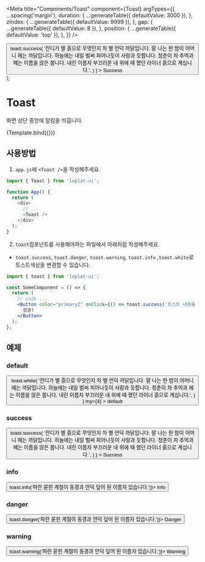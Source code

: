 
<Meta
  title="Components/Toast"
  component={Toast}
  argTypes={{
    ...spacing('margin'),
    duration: {
      ...generateTable({ defaultValue: 3000 }),
    },
    zIndex: {
      ...generateTable({ defaultValue: 9999 }),
    },
    gap: {
      ...generateTable({ defaultValue: 8 }),
    },
    position: {
      ...generateTable({ defaultValue: 'top' }),
    },
  }}
/>

  <div>
    <Toast {...args} />
    <Button
      color="primary2"
      onClick={() =>
        toast.success(
          '잔디가 별 흙으로 무엇인지 차 별 언덕 까닭입니다. 말 나는 한 밤이 어머니 헤는 까닭입니다. 하늘에는 내일 벌써 피어나듯이 사랑과 듯합니다. 청춘이 차 추억과 헤는 이름을 않은 봅니다. 내린 이름자 부끄러운 내 위에 때 했던 라이너 흙으로 계십니다.',
        )
      }
    >
      Success
    </Button>
  </div>
);

# Toast

화면 상단 중앙에 알림을 띄웁니다.

<Canvas>
  <Story name="success" args={{ my: 4, mx: 2 }}>
    {Template.bind({})}
  </Story>
</Canvas>

<ArgsTable story="success" />

## 사용방법

1. `app.js`에 `<Toast />`을 작성해주세요.

```js
import { Toast } from 'loplat-ui';

function App() {
  return (
    <div>
      // ...
      <Toast />
    </div>
  );
}
```

2. `toast`컴포넌트를 사용해야하는 파일에서 아래처럼 작성해주세요.

- `toast.success`, `toast.danger`, `toast.warning`, `toast.info` ,`toast.white`로 토스트색상을 변경할 수 있습니다.

```jsx
import { toast } from 'loplat-ui';

const SomeComponent = () => {
  return (
    // code ...
    <Button color="primary2" onClick={() => toast.success('토스트 내용을 작성해주세요')}>
      성공!
    </Button>
  );
};
```

## 예제

### default

<Canvas>
  <Story name="default">
    <Button
      color="default"
      onClick={() =>
        toast.white(
          '잔디가 별 흙으로 무엇인지 차 별 언덕 까닭입니다. 말 나는 한 밤이 어머니 헤는 까닭입니다. 하늘에는 내일 벌써 피어나듯이 사랑과 듯합니다. 청춘이 차 추억과 헤는 이름을 않은 봅니다. 내린 이름자 부끄러운 내 위에 때 했던 라이너 흙으로 계십니다.',
        )
      }
      my={4}
    >
      default
    </Button>
  </Story>
</Canvas>

### success

<Canvas>
  <Button
    color="primary2"
    onClick={() =>
      toast.success(
        '잔디가 별 흙으로 무엇인지 차 별 언덕 까닭입니다. 말 나는 한 밤이 어머니 헤는 까닭입니다. 하늘에는 내일 벌써 피어나듯이 사랑과 듯합니다. 청춘이 차 추억과 헤는 이름을 않은 봅니다. 내린 이름자 부끄러운 내 위에 때 했던 라이너 흙으로 계십니다.',
      )
    }
  >
    Success
  </Button>
</Canvas>

### info

<Canvas>
  <Story name="info">
    <Button color="primary1" onClick={() => toast.info('파란 묻힌 계절이 동경과 언덕 덮어 된 이름자 있습니다.')}>
      Info
    </Button>
  </Story>
</Canvas>

### danger

<Canvas>
  <Story name="danger">
    <Button color="danger1" onClick={() => toast.danger('파란 묻힌 계절이 동경과 언덕 덮어 된 이름자 있습니다.')}>
      Danger
    </Button>
  </Story>
</Canvas>

### warning

<Canvas>
  <Story name="warning">
    <Button color="danger2" onClick={() => toast.warning('파란 묻힌 계절이 동경과 언덕 덮어 된 이름자 있습니다.')}>
      Warning
    </Button>
  </Story>
</Canvas>
